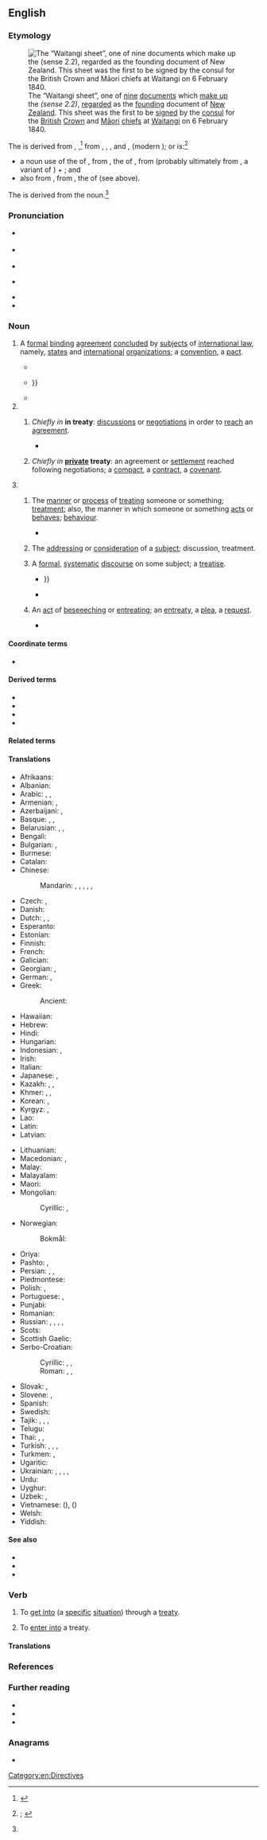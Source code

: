==English==
{{was wotd|2022|February|6}}

===Etymology===
[[File:Treatyofwaitangi.jpg|thumb|The “Waitangi sheet”, one of [[nine]] [[document#Noun|documents]] which [[make up]] the {{w|Treaty of Waitangi}} ''(sense 2.2)'', [[regard#Verb|regarded]] as the [[founding#Adjective|founding]] document of [[New Zealand]]. This sheet was the first to be [[sign#Verb|signed]] by the [[consul]] for the [[British#Adjective|British]] [[Crown]] and [[Māori]] [[chief#Noun|chiefs]] at [[Waitangi]] on 6 February 1840.]]

{{root|en|ine-pro|*dʰregʰ-}}
The {{glossary|noun}} is derived from {{inh|en|enm|trete}}, {{m|enm|trety|t=bargaining, negotiation; discussion; conference, meeting; entreaty, persuasion; agreement, contract, covenant; arrangement, settlement; agreement between two rulers, states, etc.; written work on a particular subject, treatise; subdivision of a written work, section}}{{nb...|(Late Middle English) trate, (Middle English) traite, traitee, traitie, traitye, traytee, traytte, trayttye, traytye, treatye, treetee, tretee, tretei, treti, tretie, tretty, tretye|otherforms=1}},<ref>{{R:MED Online|entry=trētẹ̄|pos=''n.''(3)|noformat=1|id=MED46986}}</ref> from {{der|en|xno|treté}}, {{m|xno|traité}}, {{m|xno|treaté}}, and {{der|en|fro|traité}}, {{m|fro|traitié}}{{nb...|traieté, traitei|otherforms=1}} (modern {{cog|fr|traité|t=agreement between two rulers, states, etc.; treatise}}); {{m|fro||traité}} or {{m|fro||traitié}} is:<ref name="OED">{{R:OED Online|pos=n|id=205395|date=December 2021|nodot=1}}; {{R:Lexico|pos=n}}</ref>

* a noun use of the {{glossary|past}} {{glossary|participle}} of {{m|fro|traiter|t=to treat; to deal with, handle}}, from {{der|en|la|tractāre}}, the {{glossary|present}} {{glossary|active}} {{glossary|infinitive}} of {{m|la|tractō|t=to drag, haul, tug; to handle, manage; to debate, discuss; to exercise, practise; to perform, transact}}, from {{m|la|trahō|t=to drag, pull}} (probably ultimately from {{der|en|ine-pro|*tregʰ-|t=to drag, pull (?)}}, a variant of {{m|ine-pro|*dʰregʰ-|t=to drag, pull; to run}}) + {{m|la|-tō|pos={{glossary|frequentative}} {{glossary|suffix}}}}; and
* also from {{der|en|la|tractātum|t=written work on a particular subject, treatise}}, from {{der|en|la|tractātus|t=dragged, hauled, tugged; handled, managed; exercised, practised; performed, transacted}}, the {{glossary|perfect}} {{glossary|passive}} {{glossary|participle}} of {{m|la|tractō}} (see above).

The {{glossary|verb}} is derived from the noun.<ref name="OED"/>

===Pronunciation===
* {{a|RP}} {{IPA|en|/ˈtɹiːti/}}
* {{a|GA}} {{IPA|en|/ˈtɹiti/|/-ɾi/}}
* {{audio|en|En-us-treaty.ogg|Audio (GA)}}
* {{a|Ireland}} {{IPA|en|/ˈtɹiːti/|/ˈtɹiːəti/}}
* {{rhymes|en|iːti|s=2}}
* {{hyphenation|en|trea|ty}}

===Noun===
{{en-noun|~}}

# {{lb|en|countable|international law}} A [[formal]] [[binding#Adjective|binding]] [[agreement]] [[conclude]]d by [[subject#Noun|subjects]] of [[international law]], namely, [[state#Noun|states]] and [[international#Adjective|international]] [[organizations]]; a [[convention]], a [[pact#Noun|pact]].
#: {{usex|en|to sign a peace '''treaty'''}}
#: {{usex|en|to write up a '''treaty''' touching climate change}}
#* {{RQ:Bacon Henry 7|page=47|passage=[T]he ''Duke of Britaine'' hauing beene an ''Hoſte'', and a kind of ''Parent'' or ''Foſter-father'' to the King, in his tenderneſſe of age, and vveakneſſe of fortune, did looke for at this time from King {{smallcaps|Henry}} (the renovvned King of ''England'') rather braue ''Troupes'' for his Succours, then a vaine '''''Treatie''''' of Peace.}}
#* {{RQ:Burnet History|volume=I|page=15|passage=Soon after his &#91;{{w|James VI and I}}'s&#93; coming to the Crown of ''England'' he entered into ſecret '''treaties''' with ''Spain'', in order to the forcing the States to a peace: {{...}}}}
#* {{RQ:Adam Smith Wealth of Nations|volume=II|chapter=Of the Principle of the Commercial, or Mercantile System|page=29|passage=Exportation was encouraged ſometimes by dravvbacks, ſometimes by bounties, ſometimes by advantageous '''treaties''' of commerce with foreign ſtates, and ſometimes by eſtabliſhment of colonies in diſtant countries.}}
# {{lb|en|archaic}}
## {{lb|en|uncountable}} ''Chiefly in'' '''in treaty''': [[discussion]]s or [[negotiation]]s in order to [[reach#Verb|reach]] an [[agreement]].
##* {{RQ:Evelyn Diary|volume=I|entrydate=30 April 1680|page=519|passage=To a meeting of the executors of late Visc{{sup|sse}} Mordaunt's estate, to consider of the sale of Parsons Greene; being in '''treaty''' with Mr. Loftus, and to settle the halfe yeare's account.}}
## {{lb|en|countable}} ''Chiefly in'' '''[[private#Adjective|private]] treaty''': an agreement or [[settlement]] reached following negotiations; a [[compact#Noun|compact]], a [[contract#Noun|contract]], a [[covenant#Noun|covenant]].
# {{lb|en|obsolete}}
## {{lb|en|uncountable}} The [[manner#Noun|manner]] or [[process#Noun|process]] of [[treat#Verb|treating]] someone or something; [[treatment]]; also, the manner in which someone or something [[act#Verb|acts]] or [[behave]]s; [[behaviour]].
##* {{RQ:Jonson New Inne|scene=iii|page=35|passage=''Hoſ''[''t'']. They call me Good-ſtock. / ''Lov''[''el'']. Sir, and you confeſſe it, / Both i'your language, '''treaty''', and your bearing.}}
## {{lb|en|uncountable}} The [[address#Verb|addressing]] or [[consideration]] of a [[subject#Noun|subject]]; discussion, treatment.
## {{lb|en|countable}} A [[formal#Adjective|formal]], [[systematic#Adjective|systematic]] [[discourse#Noun|discourse]] on some subject; a [[treatise]].
##* {{RQ:Browne Pseudodoxia Epidemica|chapter=Of the Second Cause of Popular Errors; the Erroneous Disposition of the People|page=7|passage=And though {{w|Galen}} doth ſometime nibble at [[w:Moses|Moſes]], and beſide the Apoſtate Chriſtian, ſome Heathens have queſtioned his Philoſophicall part or '''treaty''' of the Creation: Yet is there ſurely no reaſonable Pagan, that will not admire the rationall and well grounded precepts of Chriſt; {{...}}}}
##* {{RQ:Burnet History|volume=I|page=326|passage=The Miniſters in ''Holland'' did upon this occaſion ſhew a very particular violence. In their ſermons, and in ſome printed '''treaties''', they charged the Judges with corruption, who had carried the ſentence no farther than to baniſhment: And compared the fate of the ''De Wits'' to ''{{w|Haman}}''’s.}}
## {{lb|en|countable}} An [[act#Noun|act]] of [[beseeching#Noun|beseeeching]] or [[entreating#Noun|entreating]]; an [[entreaty]], a [[plea#Noun|plea]], a [[request#Noun|request]].
##* {{RQ:Shakespeare Antony|act=III|scene=xi|page=356|column=1|passage=Now I must / To the young man ſend humble '''Treaties''', dodge / And palter in the ſhifts of lovvnes, vvho / VVith halfe the bulke o' th' vvorld plaid as I pleas'd, / Making, and marring Fortunes.}}

====Coordinate terms====
* {{l|en|concordat}}

====Derived terms====
* {{l|en|treatyless}}
* {{l|en|treatymaker}}
* {{l|en|treatymaking}}
* {{l|en|Treaty of Friendship, Cooperation and Mutual Assistance}}

====Related terms====
{{col3|en
|entreat
|entreating<!--noun-->
|entreatingly
|entreative
|entreatment
|entreaty
|tractate
|trait
|treat
|treatable
|treatableness
|treatably
|treatise
|treatment
}}

====Translations====
{{trans-top|formal binding agreement concluded by subjects of international law}}
* Afrikaans: {{t|af|verdrag}}
* Albanian: {{t+|sq|traktat|m}}
* Arabic: {{t+|ar|مُعَاهَدَة|f}}, {{t|ar|مُقَاوَلَة|f}}, {{t|ar|مُشَارَطَة|f}}
* Armenian: {{t+|hy|դաշնագիր}}, {{t|hy|[[միջազգային]] [[պայմանագիր]]}}
* Azerbaijani: {{t+|az|müqavilə}}, {{t|az|müahidə}}
* Basque: {{t|eu|itun}}, {{t+|eu|hitzarmen}}, {{t|eu|tratatu}}
* Belarusian: {{t+|be|дагаво́р|m}}, {{t+|be|умо́ва|f}}, {{t|be|пакт|m}}
* Bengali: {{t|bn|চুক্তি}}
* Bulgarian: {{t+|bg|до́говор|m}}, {{t+|bg|пакт|m}}
* Burmese: {{t+|my|စာချုပ်}}
* Catalan: {{t+|ca|tractat|m}}
* Chinese:
*: Mandarin: {{t+|cmn|條約}}, {{t+|cmn|条约|tr=tiáoyuē}}, {{t+|cmn|協議}}, {{t+|cmn|协议|tr=xiéyì}}, {{t+|cmn|協定}}, {{t+|cmn|协定|tr=xiédìng}}
* Czech: {{t+|cs|smlouva|f}}, {{t+|cs|dohoda|f}}
* Danish: {{t|da|traktat|c}}
* Dutch: {{t+|nl|verdrag}}, {{t+|nl|overeenkomst}}, {{t+|nl|traktaat}}
* Esperanto: {{t-needed|eo}}
* Estonian: {{t+|et|leping}}
* Finnish: {{t+|fi|sopimus}}
* French: {{t+|fr|traité|m}}
* Galician: {{t|gl|tratado|m}}
* Georgian: {{t|ka|ხელშეკრულება}}, {{t|ka|შეთანხმება}}
* German: {{t+|de|Vertrag|m}}, {{t+|de|Bündnis|n}}
* Greek: {{t+|el|συνθήκη|f}}
*: Ancient: {{t|grc|σπονδαί|f-p}}
* Hawaiian: {{t|haw|kuʻikahi}}
* Hebrew: {{t+|he|אֲמָנָה|f|tr=amaná}}
* Hindi: {{t+|hi|सन्धि|f}}
* Hungarian: {{t+|hu|szerződés}}
* Indonesian: {{t+|id|traktat}}, {{t+|id|perjanjian}}
* Irish: {{t|ga|conradh|m}}
* Italian: {{t+|it|trattato|m}}
* Japanese: {{t+|ja|条約|tr=じょうやく, jōyaku}}, {{t+|ja|協定|tr=きょうてい, kyōtei}}
* Kazakh: {{t+|kk|шарт}}, {{t+|kk|келiсiм}}, {{t|kk|пакт}}
* Khmer: {{t+|km|សន្ធិសញ្ញា}}, {{t+|km|កតិកាសញ្ញា}}, {{t+|km|កតិកា}}
* Korean: {{t+|ko|조약(條約)}}, {{t|ko|협정(協定)}}
* Kyrgyz: {{t+|ky|договор}}, {{t+|ky|келишим}}
* Lao: {{t+|lo|ສົນທິສັນຍາ}}
* Latin: {{t+|la|foedus|n}}
* Latvian: {{t|lv|līgums|m}}
{{trans-mid}}
* Lithuanian: {{t|lt|sutartis|m}}
* Macedonian: {{t|mk|спогодба|f}}, {{t|mk|договор|m}}
* Malay: {{t|ms|perjanjian}}
* Malayalam: {{t+|ml|ഉടമ്പടി}}
* Maori: {{t|mi|tiriti}}
* Mongolian:
*: Cyrillic: {{t+|mn|гэрээ}}, {{t+|mn|хэлцэл}}
* Norwegian:
*: Bokmål: {{t|nb|traktat|m}}
* Oriya: {{t+|or|ଚୁକ୍ତି}}
* Pashto: {{t|ps|معاهده|f|tr=mo'āheda}}, {{t|ps|مقاوله|f|tr=moqāwela}}
* Persian: {{t+|fa|معاهده|tr=mo'âhade}}, {{t+|fa|پیمان|tr=peymân}}, {{t+|fa|مقاوله|tr=moqâvale}}
* Piedmontese: {{t|pms|tratà|m}}
* Polish: {{t+|pl|traktat|m}}, {{t+|pl|umowa|f}}
* Portuguese: {{t+|pt|tratado|m}}, {{t+|pt|acordo|m}}
* Punjabi: {{t+|pa|ਸੰਧੀ|f}}
* Romanian: {{t+|ro|tratat|n}}
* Russian: {{t+|ru|догово́р|m}}, {{t+|ru|до́говор|m}}, {{t+|ru|соглаше́ние|n}}, {{t+|ru|пакт|m}}, {{t+|ru|тракта́т|m}} {{qualifier|dated}}
* Scots: {{t|sco|treatie}}
* Scottish Gaelic: {{t|gd|cùmhnant|m}}
* Serbo-Croatian:
*: Cyrillic: {{t|sh|у̏гово̄р|m}}, {{t|sh|до̏гово̄р|m}}, {{t|sh|спо̏разӯм|m}}
*: Roman: {{t+|sh|ȕgovōr|m}}, {{t+|sh|dȍgovōr|m}}, {{t+|sh|spȍrazūm|m}}
* Slovak: {{t|sk|zmluva|f}}, {{t+|sk|dohoda|f}}
* Slovene: {{t+|sl|pogọ̑dba|f}}, {{t|sl|dogȏvor|m}}
* Spanish: {{t+|es|tratado|m}}
* Swedish: {{t+|sv|fördrag|n}}
* Tajik: {{t|tg|муоҳида}}, {{t|tg|шартнома}}, {{t|tg|аҳднома}}, {{t|tg|паймон}}
* Telugu: {{t+|te|ఒడంబడిక}}
* Thai: {{t|th|สนธิสัญญา}}, {{t|th|ข้อตกลง}}, {{t+|th|กติกา}}
* Turkish: {{t+|tr|sözleşme}}, {{t+|tr|antlaşma}}, {{t+|tr|mukavele}} {{qualifier|law}}, {{t+|tr|akit}} {{qualifier|archaic}}
* Turkmen: {{t|tk|wadalaşyk}}, {{t|tk|şertnama}}
* Ugaritic: {{t|uga|𐎎𐎕𐎎𐎚}}
* Ukrainian: {{t|uk|до́говір|m}}, {{t|uk|догові́р|m}}, {{t|uk|уго́да|f}}, {{t+|uk|умо́ва|f}}, {{t|uk|пакт|m}}
* Urdu: {{t|ur|معاہدہ|f|tr=mu'āhada}}
* Uyghur: {{t|ug|شەرتنامە}}
* Uzbek: {{t+|uz|shartnoma}}, {{t+|uz|ahdnoma}}
* Vietnamese: {{t|vi|điều ước}} ({{t|vi|條約}}), {{t+|vi|hiệp ước}} ({{t|vi|協約}})
* Welsh: {{t+|cy|cytundeb|m}}
* Yiddish: {{t|yi|אָפֿמאַך}}
{{trans-bottom}}

{{trans-top|discussions or negotiations in order to reach an agreement}}
{{trans-mid}}
{{trans-bottom}}

{{trans-see|agreement or settlement reached following negotiations|compact|contract|covenant}}

====See also====
* {{l|en|protocol}}
* {{l|en|exchange of letters}}
* {{l|en|exchange of notes}}

===Verb===
{{en-verb}}

# {{lb|en|transitive}} To [[get into]] (a [[specific#Adjective|specific]] [[situation]]) through a [[treaty#Noun|treaty]].
# {{lb|en|intransitive}} To [[enter into]] a treaty.

====Translations====
{{trans-top|to get into (a specific situation) through a treaty}}
{{trans-mid}}
{{trans-bottom}}

{{trans-top|to enter into a treaty}}
{{trans-mid}}
{{trans-bottom}}

===References===
<references/>

===Further reading===
* {{R:Century 1911}}
* {{R:Webster 1913}}
* {{R:OneLook}}

===Anagrams===
* {{anagrams|en|a=aertty|attery|yatter}}

[[Category:en:Directives]]